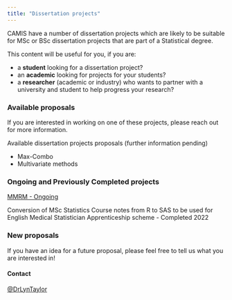 ```yaml
---
title: "Dissertation projects"
---
```


CAMIS have a number of dissertation projects which are likely to be suitable for MSc or BSc dissertation projects that are part of a Statistical degree.

This content will be useful for you, if you are:

-   a **student** looking for a dissertation project?
-   an **academic** looking for projects for your students?
-   a **researcher** (academic or industry) who wants to partner with a university and student to help progress your research?

### Available proposals

If you are interested in working on one of these projects, please reach out for more information.

Available dissertation projects proposals (further information pending)

-   Max-Combo
-   Multivariate methods

### Ongoing and Previously Completed projects

[MMRM - Ongoing](https://github.com/PSIAIMS/CAMIS/tree/main/non_website_content/dissertations/202406_MMRM.qmd)

Conversion of MSc Statistics Course notes from R to SAS to be used for English Medical Statistician Apprenticeship scheme - Completed 2022

### New proposals

If you have an idea for a future proposal, please feel free to tell us what you are interested in!

#### Contact

[\@DrLynTaylor](https://github.com/DrLynTaylor)
